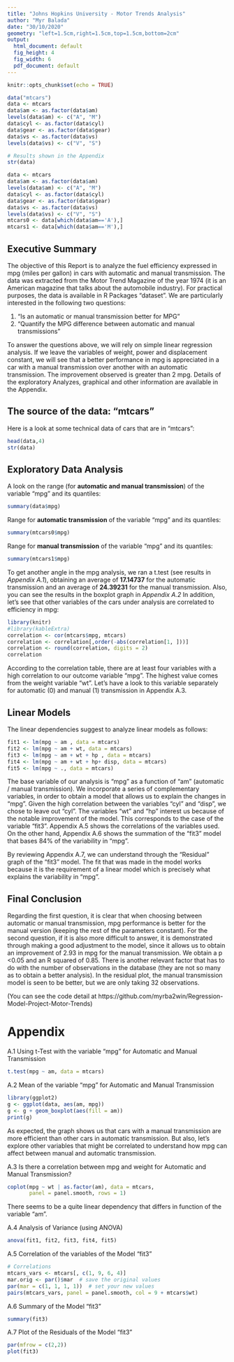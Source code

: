 ```yaml
---
title: "Johns Hopkins University - Motor Trends Analysis"
author: "Myr Balada"
date: "30/10/2020"
geometry: "left=1.5cm,right=1.5cm,top=1.5cm,bottom=2cm"
output:
  html_document: default
  fig_height: 4 
  fig_width: 6
  pdf_document: default
---
```



```r
knitr::opts_chunk$set(echo = TRUE)
```

```r
data("mtcars")
data <- mtcars
data$am <- as.factor(data$am)
levels(data$am) <- c("A", "M") 
data$cyl <- as.factor(data$cyl)
data$gear <- as.factor(data$gear)
data$vs <- as.factor(data$vs)
levels(data$vs) <- c("V", "S")
```

```R
# Results shown in the Appendix
str(data)
```
```r
data <- mtcars
data$am <- as.factor(data$am)
levels(data$am) <- c("A", "M") 
data$cyl <- as.factor(data$cyl)
data$gear <- as.factor(data$gear)
data$vs <- as.factor(data$vs)
levels(data$vs) <- c("V", "S")
mtcars0 <- data[which(data$am=='A'),]
mtcars1 <- data[which(data$am=='M'),]
```

##    Executive Summary
The objective of this Report is to analyze the fuel efficiency expressed in mpg (miles per gallon) in cars with automatic and manual transmission. The data was extracted from the Motor Trend Magazine of the year 1974 (it is an American magazine that talks about the automobile industry). For practical purposes, the data is available in R Packages "dataset". We are particularly interested in the following two questions:

1. “Is an automatic or manual transmission better for MPG”
2. "Quantify the MPG difference between automatic and manual transmissions"

To answer the questions above, we will rely on simple linear regression analysis. If we leave the variables of weight, power and displacement constant, we will see that a better performance in mpg is appreciated in a car with a manual transmission over another with an automatic transmission. The improvement observed is greater than 2 mpg.
Details of the exploratory Analyzes, graphical and other information are available in the Appendix.

##    The source of the data: "mtcars"
Here is a look at some technical data of cars that are in "mtcars":
```r
head(data,4)
str(data)
```
##    Exploratory Data Analysis
A look on the range (for **automatic and manual transmission**) of the variable “mpg” and its quantiles:
```r
summary(data$mpg)
```
Range for **automatic transmission** of the variable “mpg” and its quantiles:
```r
summary(mtcars0$mpg)
```
Range for **manual transmission** of the variable “mpg” and its quantiles:
```r
summary(mtcars1$mpg)
```
To get another angle in the mpg analysis, we ran a t.test (see results in *Appendix A.1*), obtaining an average of **17.14737** for the automatic transmission and an average of **24.39231** for the manual transmission. 
Also, you can see the results in the boxplot graph in *Appendix A.2*
In addition, let's see that other variables of the cars under analysis are correlated to efficiency in mpg:

```r
library(knitr)
#library(kableExtra)
correlation <- cor(mtcars$mpg, mtcars)
correlation <- correlation[,order(-abs(correlation[1, ]))]
correlation <- round(correlation, digits = 2)
correlation
```
According to the correlation table, there are at least four variables with a high correlation to our outcome variable “mpg”. The highest value comes from the weight variable “wt”. Let’s have a look to this variable separately for automatic (0) and manual (1) transmission in Appendix A.3.

##    Linear Models

The linear dependencies suggest to analyze linear models as follows:

```r
fit1 <- lm(mpg ~ am , data = mtcars) 
fit2 <- lm(mpg ~ am + wt, data = mtcars) 
fit3 <- lm(mpg ~ am + wt + hp , data = mtcars) 
fit4 <- lm(mpg ~ am + wt + hp+ disp, data = mtcars) 
fit5 <- lm(mpg ~ ., data = mtcars) 
```
The base variable of our analysis is "mpg" as a function of "am" (automatic / manual transmission). We incorporate a series of complementary variables, in order to obtain a model that allows us to explain the changes in "mpg". Given the high correlation between the variables "cyl" and "disp", we chose to leave out "cyl". The variables "wt" and "hp" interest us because of the notable improvement of the model. This corresponds to the case of the variable "fit3". Appendix A.5 shows the correlations of the variables used.
On the other hand, Appendix A.6 shows the summation of the "fit3" model that bases 84% of the variability in "mpg".

By reviewing Appendix A.7, we can understand through the "Residual" graph of the "fit3" model. The fit that was made in the model works because it is the requirement of a linear model which is precisely what explains the variability in "mpg".

##    Final Conclusion

Regarding the first question, it is clear that when choosing between automatic or manual transmission, mpg performance is better for the manual version (keeping the rest of the parameters constant).
For the second question, if it is also more difficult to answer, it is demonstrated through making a good adjustment to the model, since it allows us to obtain an improvement of 2.93 in mpg for the manual transmission. We obtain a p <0.05 and an R squared of 0.85.
There is another relevant factor that has to do with the number of observations in the database (they are not so many as to obtain a better analysis). In the residual plot, the manual transmission model is seen to be better, but we are only taking 32 observations. 

(You can see the code detail at https://github.com/myrba2win/Regression-Model-Project-Motor-Trends)

#     Appendix
A.1 Using t-Test with the variable “mpg” for Automatic and Manual Transmission

```r
t.test(mpg ~ am, data = mtcars)
```

A.2 Mean of the variable “mpg” for Automatic and Manual Transmission

```r
library(ggplot2)
g <- ggplot(data, aes(am, mpg))
g <- g + geom_boxplot(aes(fill = am))
print(g)
```

As expected, the graph shows us that cars with a manual transmission are more efficient than other cars in automatic transmission. But also, let's explore other variables that might be correlated to understand how mpg can affect between manual and automatic transmission.

A.3 Is there a correlation between mpg and weight for Automatic and Manual Transmission?

```r
coplot(mpg ~ wt | as.factor(am), data = mtcars,
       panel = panel.smooth, rows = 1)
```

There seems to be a quite linear dependency that differs in function of the variable “am”.

A.4 Analysis of Variance (using ANOVA)

```r
anova(fit1, fit2, fit3, fit4, fit5)
```

A.5 Correlation of the variables of the Model “fit3”

```r
# Correlations
mtcars_vars <- mtcars[, c(1, 9, 6, 4)]
mar.orig <- par()$mar  # save the original values 
par(mar = c(1, 1, 1, 1))  # set your new values 
pairs(mtcars_vars, panel = panel.smooth, col = 9 + mtcars$wt)
```

A.6 Summary of the Model “fit3” 
```r
summary(fit3)
```
A.7 Plot of the Residuals of the Model “fit3”

```r
par(mfrow = c(2,2))
plot(fit3)
```
